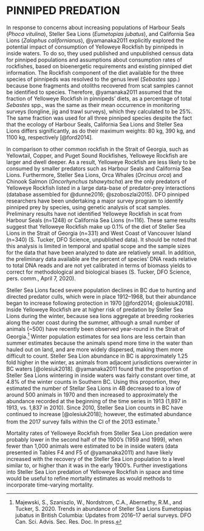 # PINNIPED PREDATION {#app:pinniped-predation}

In response to concerns about increasing populations of Harbour Seals (*Phoca vitulina*), Steller Sea Lions (*Eumetopias jubatus*), and California Sea Lions (*Zalophus californianus*), @yamanaka2011 explicitly explored the potential impact of consumption of Yelloweye Rockfish by pinnipeds in inside waters. 
To do so, they used published and unpublished census data for pinniped populations and assumptions about consumption rates of rockfishes, based on bioenergetic requirements and existing pinniped diet information. 
The Rockfish component of the diet available for the three species of pinnipeds was resolved to the genus level (*Sebastes* spp.) because bone fragments and otoliths recovered from scat samples cannot be identified to species.
Therefore, @yamanaka2011 assumed that the fraction of Yelloweye Rockfish in pinnipeds' diets, as a percentage of total *Sebastes* spp., was the same as their mean occurrence in monitoring surveys (longline, jig and trawl surveys), which they calculated to be 25%. 
The same fraction was used for all three pinniped species despite the fact that the ecology of Harbour Seals, California Sea Lions and Steller Sea Lions differs significantly, as do their maximum weights: 80 kg, 390 kg, and 1100 kg, respectively [@ford2014].

In comparison to other common rockfish in the Strait of Georgia, such as Yellowtail, Copper, and Puget Sound Rockfishes, Yelloweye Rockfish are larger and dwell deeper. As a result, Yelloweye Rockfish are less likely to be consumed by smaller predators such as Harbour Seals and California Sea Lions.
Furthermore, Steller Sea Lions, Orca Whales (*Orcinus orca*) and Chinook Salmon (*Oncorhynchus tshawytscha*) are the only predators of Yelloweye Rockfish listed in a large data-base of predator-prey interactions (database assembled for @dunne2016; @szoboszlai2015). 
DFO pinniped researchers have been undertaking a major survey program to identify pinniped prey by species, using genetic analysis of scat samples. 
Preliminary results have not identified Yelloweye Rockfish in scat from Harbour Seals (n=1248) or California Sea Lions (n=116). These same results suggest that Yelloweye Rockfish make up 0.1% of the diet of Steller Sea Lions in the Strait of Georgia (n=331) and West Coast of Vancouver Island (n=340) (S. Tucker, DFO Science, unpublished data). 
It should be noted that this analysis is limited in temporal and spatial scope and the sample sizes for the data that have been analyzed to date are relatively small. 
In addition, the preliminary data available are the percent of species' DNA reads relative to total DNA reads and are not yet calibrated in terms of biomass yields to correct for methodological and biological biases (S. Tucker, DFO Science, pers. comm., April 7, 2020).    

Steller Sea Lions faced severe population declines in BC due to hunting and directed predator culls, which were in place 1912--1968, but their abundance began to increase following protection in 1970 [@ford2014; @olesiuk2018]. Inside Yelloweye Rockfish are at higher risk of predation by Steller Sea Lions during the winter, because sea lions aggregate at breeding rookeries along the outer coast during the summer, although a small number of animals (~500) have recently been observed year-round in the Strait of Georgia.^[Majewski, S., Szaniszlo, W., Nordstrom, C.A., Abernethy, R.M., and Tucker, S. 2020. Trends in abundance of Steller Sea Lions Eumetopias jubatus in British Columbia: Updates from 2016--17 aerial surveys. DFO Can. Sci. Advis. Sec. Res. Doc. In press.]
Winter population estimates for sea lions are less certain than summer estimates because the animals spend more time in the water than hauled out on land, and are more widely dispersed, making them more difficult to count.
Steller Sea Lion abundance in BC is approximately 1.25 fold higher in the winter, as animals from adjacent jurisdictions overwinter in BC waters [@olesiuk2018].
@yamanaka2011 found that the proportion of Steller Sea Lions wintering in inside waters was fairly constant over time, at 4.8% of the winter counts in Southern BC. 
Using this proportion, they estimated the number of Stellar Sea Lions in 4B decreased to a low of around 500 animals in 1970 and then increased to approximately the abundance recorded at the beginning of the time series in 1913 (1,897 in 1913, vs. 1,837 in 2010).
Since 2010, Steller Sea Lion counts in BC have continued to increase [@olesiuk2018]; however, the estimated abundance from the 2017 survey falls within the CI of the 2013 estimate.^1^

Mortality rates of Yelloweye Rockfish from Steller Sea Lion predation were probably lower in the second half of the 1900's (1959 and 1999), when fewer than 1,000 animals were estimated to be in inside waters (data presented in Tables F4 and F5 of @yamanaka2011) and have likely increased with the recovery of the Steller Sea Lion population to a level similar to, or higher than it was in the early 1900's.
Further investigations into Steller Sea Lion predation of Yelloweye Rockfish in space and time would be useful to refine mortality estimates as would methods to incorporate time-varying mortality. 




